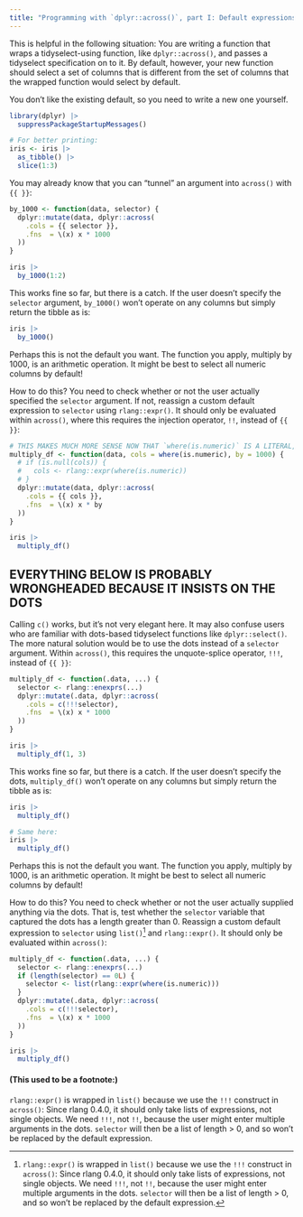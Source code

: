 ```yaml
---
title: "Programming with `dplyr::across()`, part I: Default expressions"
---
```


This is helpful in the following situation: You are writing a function that wraps a tidyselect-using function, like `dplyr::across()`, and passes a tidyselect specification on to it. By default, however, your new function should select a set of columns that is different from the set of columns that the wrapped function would select by default.

You don't like the existing default, so you need to write a new one yourself.

```r
library(dplyr) |> 
  suppressPackageStartupMessages()

# For better printing:
iris <- iris |> 
  as_tibble() |> 
  slice(1:3)
```

You may already know that you can "tunnel" an argument into `across()` with `{{ }}`:

```r
by_1000 <- function(data, selector) {
  dplyr::mutate(data, dplyr::across(
    .cols = {{ selector }},
    .fns  = \(x) x * 1000
  ))
}

iris |> 
  by_1000(1:2)
```

This works fine so far, but there is a catch. If the user doesn't specify the `selector` argument, `by_1000()` won't operate on any columns but simply return the tibble as is:

```r
iris |> 
  by_1000()
```

Perhaps this is not the default you want. The function you apply, multiply by 1000, is an arithmetic operation. It might be best to select all numeric columns by default!

How to do this? You need to check whether or not the user actually specified the `selector` argument. If not, reassign a custom default expression to `selector` using `rlang::expr()`. It should only be evaluated within `across()`, where this requires the injection operator, `!!`, instead of `{{ }}`:

```r
# THIS MAKES MUCH MORE SENSE NOW THAT `where(is.numeric)` IS A LITERAL, IMMEDIATE ARGUMENT DEFAULT; AND THIS NEGATES THE WHOLE PURPOSE OF THIS BLOGPOST! THE OTHER ONE, ABOUT NEUTRAL ELEMENTS, STILL MAKES SENSE, THOUGH. MAYBE INTEGRATE INE INTRODUCTORY STAPS FROM HERE INTO THERE, AND TURN IT INTO ONE COMPREHENSIVE BLOGPOST ABOUT PROGRAMMING WITH `across()`?
multiply_df <- function(data, cols = where(is.numeric), by = 1000) {
  # if (is.null(cols)) {
  #   cols <- rlang::expr(where(is.numeric))
  # }
  dplyr::mutate(data, dplyr::across(
    .cols = {{ cols }},
    .fns  = \(x) x * by
  ))
}

iris |> 
  multiply_df()
```

## EVERYTHING BELOW IS PROBABLY WRONGHEADED BECAUSE IT INSISTS ON THE DOTS

Calling `c()` works, but it's not very elegant here. It may also confuse users who are familiar with dots-based tidyselect functions like `dplyr::select()`. The more natural solution would be to use the dots instead of a `selector` argument. Within `across()`, this requires the unquote-splice operator, `!!!`, instead of `{{ }}`:

```r
multiply_df <- function(.data, ...) {
  selector <- rlang::enexprs(...)
  dplyr::mutate(.data, dplyr::across(
    .cols = c(!!!selector),
    .fns  = \(x) x * 1000
  ))
}

iris |> 
  multiply_df(1, 3)
```

This works fine so far, but there is a catch. If the user doesn't specify the dots, `multiply_df()` won't operate on any columns but simply return the tibble as is:

```r
iris |> 
  multiply_df()

# Same here:
iris |> 
  multiply_df()
```

Perhaps this is not the default you want. The function you apply, multiply by 1000, is an arithmetic operation. It might be best to select all numeric columns by default!

How to do this? You need to check whether or not the user actually supplied anything via the dots. That is, test whether the `selector` variable that captured the dots has a length greater than 0. Reassign a custom default expression to `selector` using `list()`[^1] and `rlang::expr()`. It should only be evaluated within `across()`:

[^1]: `rlang::expr()` is wrapped in `list()` because we use the `!!!` construct in `across()`: Since rlang 0.4.0, it should only take lists of expressions, not single objects. We need `!!!`, not `!!`, because the user might enter multiple arguments in the dots. `selector` will then be a list of length \> 0, and so won't be replaced by the default expression.

```r
multiply_df <- function(.data, ...) {
  selector <- rlang::enexprs(...)
  if (length(selector) == 0L) {
    selector <- list(rlang::expr(where(is.numeric)))
  }
  dplyr::mutate(.data, dplyr::across(
    .cols = c(!!!selector),
    .fns  = \(x) x * 1000
  ))
}

iris |> 
  multiply_df()
```

#### (This used to be a footnote:)

`rlang::expr()` is wrapped in `list()` because we use the `!!!` construct in `across()`: Since rlang 0.4.0, it should only take lists of expressions, not single objects. We need `!!!`, not `!!`, because the user might enter multiple arguments in the dots. `selector` will then be a list of length \> 0, and so won't be replaced by the default expression.

